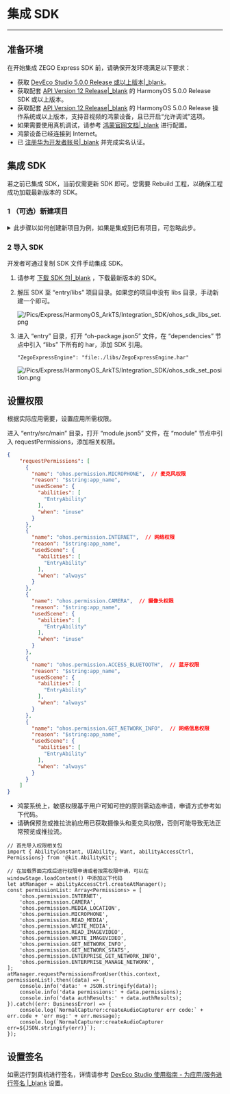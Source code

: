 # 集成 SDK

--- 

## 准备环境  

在开始集成 ZEGO Express SDK 前，请确保开发环境满足以下要求：  

- 获取 [DevEco Studio 5.0.0 Release 或以上版本\|_blank](https://developer.huawei.com/consumer/cn/deveco-studio/)。
- 获取配套 [API Version 12 Release\|_blank](https://developer.huawei.com/consumer/cn/doc/harmonyos-references-V5/development-intro-api-V5?catalogVersion=V5) 的 HarmonyOS 5.0.0 Release SDK 或以上版本。
- 获取配套 [API Version 12 Release\|_blank](https://developer.huawei.com/consumer/cn/doc/harmonyos-references-V5/development-intro-api-V5?catalogVersion=V5) 的 HarmonyOS 5.0.0 Release 操作系统或以上版本，支持音视频的鸿蒙设备，且已开启“允许调试”选项。
- 如果需要使用真机调试，请参考 [鸿蒙官网文档\|_blank](https://developer.harmonyos.com/cn/docs/documentation/doc-guides/ide_debug_device-0000001053822404) 进行配置。
- 鸿蒙设备已经连接到 Internet。  
- 已 [注册华为开发者账号\|_blank](https://developer.huawei.com/consumer/cn/doc/start/registration-and-verification-0000001053628148) 并完成实名认证。

## 集成 SDK  

<div class="mk-warning">

若之前已集成 SDK，当前仅需更新 SDK 即可。您需要 Rebuild 工程，以确保工程成功加载最新版本的 SDK。
</div>

### 1 （可选）新建项目

<details class="zg-primary">   
    <summary>此步骤以如何创建新项目为例，如果是集成到已有项目，可忽略此步。</summary>  

1. 打开 DevEco Studio，选择 “File > New > Create Project” 菜单，新建工程。

    <img src="https://media-resource.spreading.io/docuo/workspace745/03e04f98099440df3547898e90a80a96/c9c9584bf2.jpeg"/>

2. 选择项目模版为 “Empty Ability”。

    <img src="https://media-resource.spreading.io/docuo/workspace745/03e04f98099440df3547898e90a80a96/4cebd36b22.jpeg"/>

3. 填写您项目名称、设备类型等信息。

    <img src="https://media-resource.spreading.io/docuo/workspace745/03e04f98099440df3547898e90a80a96/03f53ea813.jpeg"/>

4. 最后单击 “Finish” ，完成新工程创建。
  
</details>   


### 2 导入 SDK  

开发者可通过复制 SDK 文件手动集成 SDK。

1. 请参考 [下载 SDK 包\|_blank](!DownloadSDK/DownloadSDK) ，下载最新版本的 SDK。
    
2. 解压 SDK 至 “entry/libs” 项目目录。如果您的项目中没有 libs 目录，手动新建一个即可。

    ![/Pics/Express/HarmonyOS_ArkTS/Integration_SDK/ohos_sdk_libs_set.png](//doc.oa.zego.im/Pics/Express/HarmonyOS_ArkTS/Integration_SDK/ohos_sdk_libs_set.png)

3. 进入 “entry” 目录，打开 “oh-package.json5” 文件，在 “dependencies” 节点中引入 “libs” 下所有的 har，添加 SDK 引用。  

    ```arkts
    "ZegoExpressEngine": "file:./libs/ZegoExpressEngine.har"
    ``` 

    ![/Pics/Express/HarmonyOS_ArkTS/Integration_SDK/ohos_sdk_set_position.png](//doc.oa.zego.im/Pics/Express/HarmonyOS_ArkTS/Integration_SDK/ohos_sdk_set_position.png)
 

## 设置权限  

根据实际应用需要，设置应用所需权限。

进入 “entry/src/main” 目录，打开 “module.json5” 文件，在 “module” 节点中引入 requestPermissions，添加相关权限。 

```json
{
    "requestPermissions": [
      {
        "name": "ohos.permission.MICROPHONE",  // 麦克风权限
        "reason": "$string:app_name",
        "usedScene": {
          "abilities": [
            "EntryAbility"
          ],
          "when": "inuse"
        }
      },
      {
        "name": "ohos.permission.INTERNET",  // 网络权限
        "reason": "$string:app_name",
        "usedScene": {
          "abilities": [
            "EntryAbility"
          ],
          "when": "always"
        }
      },
      {
        "name": "ohos.permission.CAMERA",  // 摄像头权限
        "reason": "$string:app_name",
        "usedScene": {
          "abilities": [
            "EntryAbility"
          ],
          "when": "inuse"
        }
      },
      {
        "name": "ohos.permission.ACCESS_BLUETOOTH",  // 蓝牙权限
        "reason": "$string:app_name",
        "usedScene": {
          "abilities": [
            "EntryAbility"
          ],
          "when": "always"
        }
      },
      {
        "name": "ohos.permission.GET_NETWORK_INFO",  // 网络信息权限
        "reason": "$string:app_name",
        "usedScene": {
          "abilities": [
            "EntryAbility"
          ],
          "when": "always"
        }
      }
    ]
}
```

<div class="mk-warning">

- 鸿蒙系统上，敏感权限基于用户可知可控的原则需动态申请，申请方式参考如下代码。
- 请确保预览或推拉流前应用已获取摄像头和麦克风权限，否则可能导致无法正常预览或推拉流。
</div>  

```ets
// 首先导入权限相关包
import { AbilityConstant, UIAbility, Want, abilityAccessCtrl, Permissions} from '@kit.AbilityKit';

// 在加载界面完成后进行权限申请或者按需权限申请，可以在 windowStage.loadContent() 中添加以下代码
let atManager = abilityAccessCtrl.createAtManager();
const permissionList: Array<Permissions> = [
    'ohos.permission.INTERNET',
    'ohos.permission.CAMERA',
    'ohos.permission.MEDIA_LOCATION',
    'ohos.permission.MICROPHONE',
    'ohos.permission.READ_MEDIA',
    'ohos.permission.WRITE_MEDIA',
    'ohos.permission.READ_IMAGEVIDEO',
    'ohos.permission.WRITE_IMAGEVIDEO',
    'ohos.permission.GET_NETWORK_INFO',
    'ohos.permission.GET_NETWORK_STATS',
    'ohos.permission.ENTERPRISE_GET_NETWORK_INFO',
    'ohos.permission.ENTERPRISE_MANAGE_NETWORK',
];
atManager.requestPermissionsFromUser(this.context, permissionList).then((data) => {
    console.info('data:' + JSON.stringify(data));
    console.info('data permissions:' + data.permissions);
    console.info('data authResults:' + data.authResults);
}).catch((err: BusinessError) => {
    console.log(`NormalCapturer:createAudioCapturer err code:` + err.code + 'err msg:' + err.message);
    console.log(`NormalCapturer:createAudioCapturer err=${JSON.stringify(err)}`);
});
```
## 设置签名

如需运行到真机进行签名，详情请参考 [DevEco Studio 使用指南 - 为应用/服务进行签名 \|_blank](https://developer.huawei.com/consumer/cn/doc/harmonyos-guides-V2/signing-0000001587684945-V2#section18815157237) 设置。
